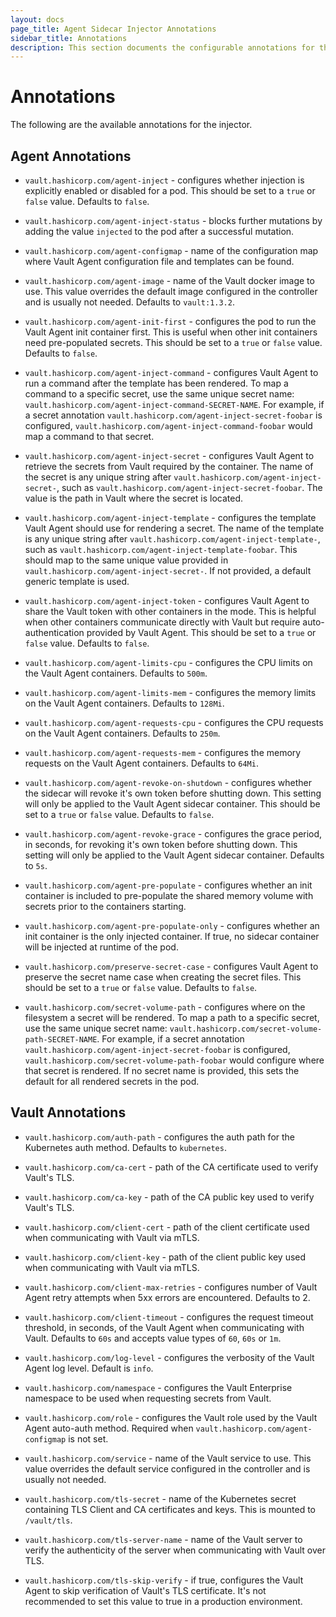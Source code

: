 ```yaml
---
layout: docs
page_title: Agent Sidecar Injector Annotations
sidebar_title: Annotations
description: This section documents the configurable annotations for the Vault Agent Injector.
---
```


# Annotations

The following are the available annotations for the injector.

## Agent Annotations

- `vault.hashicorp.com/agent-inject` - configures whether injection is explicitly
  enabled or disabled for a pod. This should be set to a `true` or `false` value.
  Defaults to `false`.

- `vault.hashicorp.com/agent-inject-status` - blocks further mutations
  by adding the value `injected` to the pod after a successful mutation.

- `vault.hashicorp.com/agent-configmap` - name of the configuration map where Vault
  Agent configuration file and templates can be found.

- `vault.hashicorp.com/agent-image` - name of the Vault docker image to use. This
  value overrides the default image configured in the controller and is usually
  not needed. Defaults to `vault:1.3.2`.

- `vault.hashicorp.com/agent-init-first` - configures the pod to run the Vault Agent 
  init container first.  This is useful when other init containers need pre-populated 
  secrets.  This should be set to a `true` or `false` value.  Defaults to `false`.

- `vault.hashicorp.com/agent-inject-command` - configures Vault Agent
  to run a command after the template has been rendered.  To map a command to a specific 
  secret, use the same unique secret name: `vault.hashicorp.com/agent-inject-command-SECRET-NAME`.
  For example, if a secret annotation `vault.hashicorp.com/agent-inject-secret-foobar` 
  is configured, `vault.hashicorp.com/agent-inject-command-foobar` would map a command 
  to that secret.

- `vault.hashicorp.com/agent-inject-secret` - configures Vault Agent
  to retrieve the secrets from Vault required by the container. The name of the
  secret is any unique string after `vault.hashicorp.com/agent-inject-secret-`,
  such as `vault.hashicorp.com/agent-inject-secret-foobar`. The value is the path
  in Vault where the secret is located.

- `vault.hashicorp.com/agent-inject-template` - configures the template Vault Agent
  should use for rendering a secret. The name of the template is any
  unique string after `vault.hashicorp.com/agent-inject-template-`, such as
  `vault.hashicorp.com/agent-inject-template-foobar`. This should map to the same
  unique value provided in `vault.hashicorp.com/agent-inject-secret-`. If not provided,
  a default generic template is used.

- `vault.hashicorp.com/agent-inject-token` - configures Vault Agent to share the Vault 
  token with other containers in the mode.  This is helpful when other containers 
  communicate directly with Vault but require auto-authentication provided by Vault 
  Agent.  This should be set to a `true` or `false` value.  Defaults to `false`.

- `vault.hashicorp.com/agent-limits-cpu` - configures the CPU limits on the Vault
  Agent containers. Defaults to `500m`.

- `vault.hashicorp.com/agent-limits-mem` - configures the memory limits on the Vault
  Agent containers. Defaults to `128Mi`.

- `vault.hashicorp.com/agent-requests-cpu` - configures the CPU requests on the
  Vault Agent containers. Defaults to `250m`.

- `vault.hashicorp.com/agent-requests-mem` - configures the memory requests on the
  Vault Agent containers. Defaults to `64Mi`.

- `vault.hashicorp.com/agent-revoke-on-shutdown` - configures whether the sidecar 
  will revoke it's own token before shutting down.  This setting will only be applied 
  to the Vault Agent sidecar container.  This should be set to a `true` or `false` 
  value. Defaults to `false`.

- `vault.hashicorp.com/agent-revoke-grace` - configures the grace period, in seconds, 
  for revoking it's own token before shutting down.  This setting will only be applied
  to the Vault Agent sidecar container.  Defaults to `5s`.

- `vault.hashicorp.com/agent-pre-populate` - configures whether an init container
  is included to pre-populate the shared memory volume with secrets prior to the
  containers starting.

- `vault.hashicorp.com/agent-pre-populate-only` - configures whether an init container
  is the only injected container. If true, no sidecar container will be injected
  at runtime of the pod.

- `vault.hashicorp.com/preserve-secret-case` - configures Vault Agent to preserve 
  the secret name case when creating the secret files. This should be set to a `true` 
  or `false` value.  Defaults to `false`.

- `vault.hashicorp.com/secret-volume-path` - configures where on the filesystem a secret 
  will be rendered.  To map a path to a specific secret, use the same unique secret name: 
  `vault.hashicorp.com/secret-volume-path-SECRET-NAME`. For example, if a secret annotation 
  `vault.hashicorp.com/agent-inject-secret-foobar` is configured, 
  `vault.hashicorp.com/secret-volume-path-foobar` would configure where that secret 
  is rendered.  If no secret name is provided, this sets the default for all rendered 
  secrets in the pod.

## Vault Annotations

- `vault.hashicorp.com/auth-path` - configures the auth path for the Kubernetes 
  auth method.  Defaults to `kubernetes`.

- `vault.hashicorp.com/ca-cert` - path of the CA certificate used to verify Vault's
  TLS.

- `vault.hashicorp.com/ca-key` - path of the CA public key used to verify Vault's
  TLS.

- `vault.hashicorp.com/client-cert` - path of the client certificate used when
  communicating with Vault via mTLS.

- `vault.hashicorp.com/client-key` - path of the client public key used when communicating
  with Vault via mTLS.

- `vault.hashicorp.com/client-max-retries` - configures number of Vault Agent retry
  attempts when 5xx errors are encountered. Defaults to 2.

- `vault.hashicorp.com/client-timeout` - configures the request timeout threshold,
  in seconds, of the Vault Agent when communicating with Vault. Defaults to `60s`
  and accepts value types of `60`, `60s` or `1m`.

- `vault.hashicorp.com/log-level` - configures the verbosity of the Vault Agent 
  log level.  Default is `info`.

- `vault.hashicorp.com/namespace` - configures the Vault Enterprise namespace to 
  be used when requesting secrets from Vault.  

- `vault.hashicorp.com/role` - configures the Vault role used by the Vault Agent
  auto-auth method. Required when `vault.hashicorp.com/agent-configmap` is not set.

- `vault.hashicorp.com/service` - name of the Vault service to use. This value
  overrides the default service configured in the controller and is usually not
  needed.

- `vault.hashicorp.com/tls-secret` - name of the Kubernetes secret containing TLS
  Client and CA certificates and keys. This is mounted to `/vault/tls`.

- `vault.hashicorp.com/tls-server-name` - name of the Vault server to verify the
  authenticity of the server when communicating with Vault over TLS.

- `vault.hashicorp.com/tls-skip-verify` - if true, configures the Vault Agent to
  skip verification of Vault's TLS certificate. It's not recommended to set this
  value to true in a production environment.
